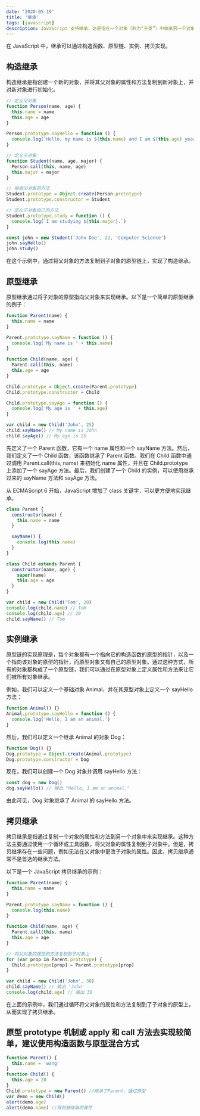 ```yaml
---
date: '2020-05-19'
title: '继承'
tags: [javascript]
description: JavaScript 支持继承，这是指在一个对象（称为“子类”）中继承另一个对象的属性和方法（称为“父类”）
---
```


在 JavaScript 中，继承可以通过构造函数、原型链、实例、拷贝实现。

## 构造继承

构造继承是指创建一个新的对象，并将其父对象的属性和方法复制到新对象上，并对新对象进行初始化。

```js
// 定义父对象
function Person(name, age) {
  this.name = name
  this.age = age
}

Person.prototype.sayHello = function () {
  console.log(`Hello, my name is ${this.name} and I am ${this.age} years old.`)
}

// 定义子对象
function Student(name, age, major) {
  Person.call(this, name, age)
  this.major = major
}

// 继承父对象的方法
Student.prototype = Object.create(Person.prototype)
Student.prototype.constructor = Student

// 定义子对象自己的方法
Student.prototype.study = function () {
  console.log(`I am studying ${this.major}.`)
}

const john = new Student('John Doe', 22, 'Computer Science')
john.sayHello()
john.study()
```

在这个示例中，通过将父对象的方法复制到子对象的原型链上，实现了构造继承。

## 原型继承

原型继承通过将子对象的原型指向父对象来实现继承。以下是一个简单的原型继承的例子：

```js
function Parent(name) {
  this.name = name
}

Parent.prototype.sayName = function () {
  console.log('My name is ' + this.name)
}

function Child(name, age) {
  Parent.call(this, name)
  this.age = age
}

Child.prototype = Object.create(Parent.prototype)
Child.prototype.constructor = Child

Child.prototype.sayAge = function () {
  console.log('My age is ' + this.age)
}

var child = new Child('John', 25)
child.sayName() // My name is John
child.sayAge() // My age is 25
```

先定义了一个 Parent 函数，它有一个 name 属性和一个 sayName 方法。然后，我们定义了一个 Child 函数，该函数继承了 Parent 函数。我们在 Child 函数中通过调用 Parent.call(this, name) 来初始化 name 属性，并且在 Child.prototype 上添加了一个 sayAge 方法。最后，我们创建了一个 Child 的实例，可以使用继承过来的 sayName 方法和 sayAge 方法。

从 ECMAScript 6 开始，JavaScript 增加了 class 关键字，可以更方便地实现继承。

```js
class Parent {
  constructor(name) {
    this.name = name
  }

  sayName() {
    console.log(this.name)
  }
}

class Child extends Parent {
  constructor(name, age) {
    super(name)
    this.age = age
  }
}

var child = new Child('Tom', 20)
console.log(child.name) // Tom
console.log(child.age) // 20
child.sayName() // Tom
```

## 实例继承

原型链的实现原理是，每个对象都有一个指向它的构造函数的原型的指针，以及一个指向该对象的原型的指针，而原型对象又有自己的原型对象。通过这种方式，所有的对象都构成了一个原型链，我们可以通过在原型对象上定义属性和方法来让它们被所有对象继承。

例如，我们可以定义一个基础对象 Animal，并在其原型对象上定义一个 sayHello 方法：

```js
function Animal() {}
Animal.prototype.sayHello = function () {
  console.log('Hello, I am an animal.')
}
```

然后，我们可以定义一个继承 Animal 的对象 Dog：

```js
function Dog() {}
Dog.prototype = Object.create(Animal.prototype)
Dog.prototype.constructor = Dog
```

现在，我们可以创建一个 Dog 对象并调用 sayHello 方法：

```js
const dog = new Dog()
dog.sayHello() // 输出 "Hello, I am an animal."
```

由此可见，Dog 对象继承了 Animal 的 sayHello 方法。

## 拷⻉继承

拷贝继承是指通过复制一个对象的属性和方法到另一个对象中来实现继承。这种方法主要通过使用一个循环或工具函数，将父对象的属性复制到子对象中。但是，拷贝继承存在一些问题，例如无法在父对象中更改子对象的属性。因此，拷贝继承通常不是首选的继承方法。

以下是一个 JavaScript 拷贝继承的示例：

```js
function Parent(name) {
  this.name = name
}

Parent.prototype.sayName = function () {
  console.log(this.name)
}

function Child(name, age) {
  Parent.call(this, name)
  this.age = age
}

// 将父对象的属性和方法复制到子对象上
for (var prop in Parent.prototype) {
  Child.prototype[prop] = Parent.prototype[prop]
}

var child = new Child('John', 30)
child.sayName() // 输出 'John'
console.log(child.age) // 输出 30
```

在上面的示例中，我们通过循环将父对象的属性和方法复制到了子对象的原型上，从而实现了拷贝继承。

## 原型 prototype 机制或 apply 和 call ⽅法去实现较简单，建议使⽤构造函数与原型混合⽅式

```js
function Parent() {
  this.name = 'wang'
}
function Child() {
  this.age = 28
}
Child.prototype = new Parent() //继承了Parent，通过原型
var demo = new Child()
alert(demo.age)
alert(demo.name) //得到被继承的属性
```

